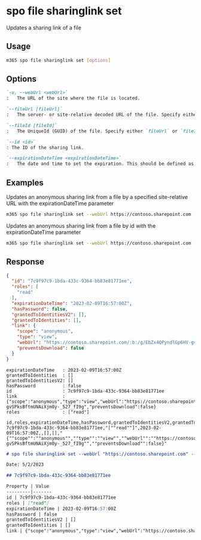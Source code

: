 
# spo file sharinglink set

Updates a sharing link of a file

## Usage

```sh
m365 spo file sharinglink set [options]
```

## Options

```md definition-list
`-u, --webUrl <webUrl>`
:	The URL of the site where the file is located.

`--fileUrl [fileUrl]`
:	The server- or site-relative decoded URL of the file. Specify either `fileUrl` or `fileId` but not both.

`--fileId [fileId]`
:	The UniqueId (GUID) of the file. Specify either `fileUrl` or `fileId` but not both.

`--id <id>`
: The ID of the sharing link.

`--expirationDateTime <expirationDateTime>`
:	The date and time to set the expiration. This should be defined as a valid ISO 8601 string. This options only works for anonymous links.
```

<Global />

## Examples

Updates an anonymous sharing link from a file by a specified site-relative URL with the expirationDateTime parameter

```sh
m365 spo file sharinglink set --webUrl https://contoso.sharepoint.com --fileUrl "/sites/demo/Shared Documents/Document.docx" --id 7c9f97c9-1bda-433c-9364-bb83e81771ee --expirationDateTime "2023-01-09T16:57:00.000Z"
```

Updates an anonymous sharing link from a file by id with the expirationDateTime parameter

```sh
m365 spo file sharinglink set --webUrl https://contoso.sharepoint.com --fileId daebb04b-a773-4baa-b1d1-3625418e3234 --id 7c9f97c9-1bda-433c-9364-bb83e81771ee --expirationDateTime "2023-01-09T16:57:00.000Z"
```

## Response

<Tabs>
  <TabItem value="JSON">

  ```json
  {
    "id": "7c9f97c9-1bda-433c-9364-bb83e81771ee",
    "roles": [
      "read"
    ],
    "expirationDateTime": "2023-02-09T16:57:00Z",
    "hasPassword": false,
    "grantedToIdentitiesV2": [],
    "grantedToIdentities": [],
    "link": {
      "scope": "anonymous",
      "type": "view",
      "webUrl": "https://contoso.sharepoint.com/:b:/g/EbZx4QPyndlGp6HV-gvSPksBftmUNAiXjm0y-_527_fI9g",
      "preventsDownload": false
    }
  }
  ```

  </TabItem>
  <TabItem value="Text">

  ```text
  expirationDateTime   : 2023-02-09T16:57:00Z
  grantedToIdentities  : []
  grantedToIdentitiesV2: []
  hasPassword          : false
  id                   : 7c9f97c9-1bda-433c-9364-bb83e81771ee
  link                 : {"scope":"anonymous","type":"view","webUrl":"https://contoso.sharepoint.com/:b:/g/EbZx4QPyndlGp6HV-gvSPksBftmUNAiXjm0y-_527_fI9g","preventsDownload":false}
  roles                : ["read"]
  ```

  </TabItem>
  <TabItem value="CSV">

  ```csv
  id,roles,expirationDateTime,hasPassword,grantedToIdentitiesV2,grantedToIdentities,link
  7c9f97c9-1bda-433c-9364-bb83e81771ee,"[""read""]",2023-02-09T16:57:00Z,,[],[],"{""scope"":""anonymous"",""type"":""view"",""webUrl"":""https://contoso.sharepoint.com/:b:/g/EbZx4QPyndlGp6HV-gvSPksBftmUNAiXjm0y-_527_fI9g"",""preventsDownload"":false}"
  ```

  </TabItem>
  <TabItem value="Markdown">

  ```md
  # spo file sharinglink set --webUrl "https://contoso.sharepoint.com" --fileUrl "/sites/demo/Shared Documents/Document.docx" --expirationDateTime "2023-02-09T16:57:00.000Z" --id "7c9f97c9-1bda-433c-9364-bb83e81771ee"

  Date: 5/2/2023

  ## 7c9f97c9-1bda-433c-9364-bb83e81771ee

  Property | Value
  ---------|-------
  id | 7c9f97c9-1bda-433c-9364-bb83e81771ee
  roles | ["read"]
  expirationDateTime | 2023-02-09T16:57:00Z
  hasPassword | false
  grantedToIdentitiesV2 | []
  grantedToIdentities | []
  link | {"scope":"anonymous","type":"view","webUrl":"https://contoso.sharepoint.com/:b:/g/EbZx4QPyndlGp6HV-gvSPksBftmUNAiXjm0y-\_527\_fI9g","preventsDownload":false}
  ```

  </TabItem>
</Tabs>

